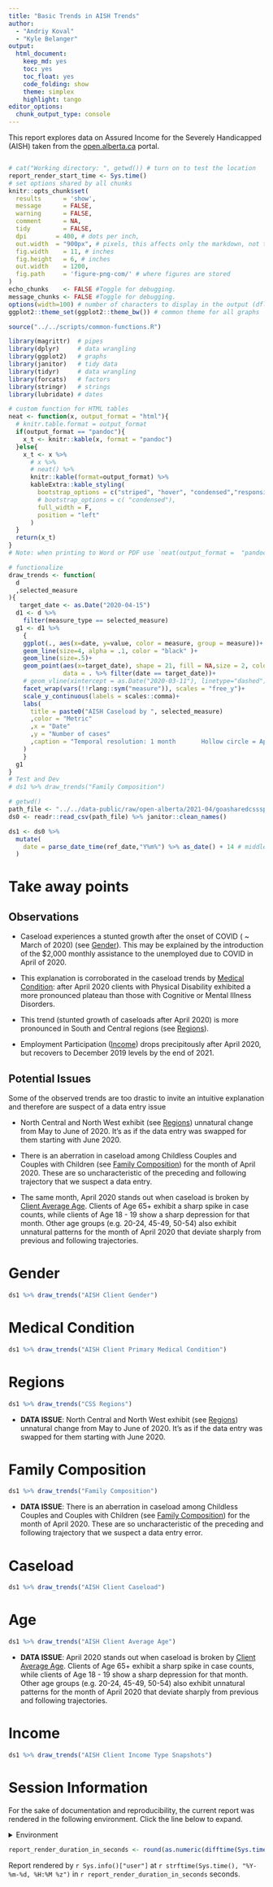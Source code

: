 ```yaml
---
title: "Basic Trends in AISH Trends"
author: 
  - "Andriy Koval"
  - "Kyle Belanger"  
output:
  html_document:
    keep_md: yes
    toc: yes
    toc_float: yes
    code_folding: show
    theme: simplex
    highlight: tango
editor_options: 
  chunk_output_type: console
---
```


This report explores data on Assured Income for the Severely Handicapped (AISH) taken from the [open.alberta.ca](https://open.alberta.ca/opendata/assured-income-for-the-severely-handicapped-aish-caseload-alberta) portal.

<!--  Set the working directory to the repository's base directory; this assumes the report is nested inside of two directories.-->
```r
```


```r
# cat("Working directory: ", getwd()) # turn on to test the location
report_render_start_time <- Sys.time()
# set options shared by all chunks
knitr::opts_chunk$set(
  results      = 'show',
  message      = FALSE,
  warning      = FALSE,
  comment      = NA,
  tidy         = FALSE,
  dpi        = 400, # dots per inch,
  out.width  = "900px", # pixels, this affects only the markdown, not the underlying png file.  The height will be scaled appropriately.
  fig.width    = 11, # inches
  fig.height   = 6, # inches
  out.width    = 1200,
  fig.path     = 'figure-png-com/' # where figures are stored
)
echo_chunks    <- FALSE #Toggle for debugging.
message_chunks <- FALSE #Toggle for debugging.
options(width=100) # number of characters to display in the output (dflt = 80)
ggplot2::theme_set(ggplot2::theme_bw()) # common theme for all graphs
```


<!-- Load the sources.  Suppress the output when loading sources. --> 
```r
source("../../scripts/common-functions.R")
```


<!-- Load packages, or at least verify they're available on the local machine.  Suppress the output when loading packages. -->
```r
library(magrittr)  # pipes
library(dplyr)     # data wrangling
library(ggplot2)   # graphs
library(janitor)   # tidy data
library(tidyr)     # data wrangling
library(forcats)   # factors
library(stringr)   # strings
library(lubridate) # dates
```


<!-- Load any Global functions and variables declared in the R file.  Suppress the output. --> 
```r
# custom function for HTML tables
neat <- function(x, output_format = "html"){ 
  # knitr.table.format = output_format
  if(output_format == "pandoc"){
    x_t <- knitr::kable(x, format = "pandoc")
  }else{
    x_t <- x %>%
      # x %>%
      # neat() %>%
      knitr::kable(format=output_format) %>%
      kableExtra::kable_styling(
        bootstrap_options = c("striped", "hover", "condensed","responsive"),
        # bootstrap_options = c( "condensed"),
        full_width = F,
        position = "left"
      )
  } 
  return(x_t)
}
# Note: when printing to Word or PDF use `neat(output_format =  "pandoc")`

# functionalize
draw_trends <- function(
  d
  ,selected_measure
){
   target_date <- as.Date("2020-04-15")
  d1 <- d %>%
    filter(measure_type == selected_measure)
  g1 <- d1 %>%
    {
    ggplot(., aes(x=date, y=value, color = measure, group = measure))+
    geom_line(size=4, alpha = .1, color = "black" )+
    geom_line(size=.5)+
    geom_point(aes(x=target_date), shape = 21, fill = NA,size = 2, color = "black",
               data = . %>% filter(date == target_date))+
    # geom_vline(xintercept = as.Date("2020-03-11"), linetype="dashed")+
    facet_wrap(vars(!!rlang::sym("measure")), scales = "free_y")+
    scale_y_continuous(labels = scales::comma)+
    labs(
      title = paste0("AISH Caseload by ", selected_measure)
      ,color = "Metric"
      ,x = "Date"
      ,y = "Number of cases"
      ,caption = "Temporal resolution: 1 month       Hollow circle = April 2020"
    )
    }
  g1
}
# Test and Dev
# ds1 %>% draw_trends("Family Composition") 

```


```r
# getwd()
path_file <- "../../data-public/raw/open-alberta/2021-04/goasharedcssspqpqara_research-strategiesopen-data00-open-data-asset-packages-2021aish-monthlyais.csv"
ds0 <- readr::read_csv(path_file) %>% janitor::clean_names()

```

```r
ds1 <- ds0 %>%
  mutate(
    date = parse_date_time(ref_date,"Y%m%") %>% as_date() + 14 # middle of the month
  )
```

# Take away points 

## Observations

- Caseload experiences a stunted growth after the onset of COVID ( ~ March of 2020) (see [Gender](#gender)). This may be explained by the introduction of the $2,000 monthly assistance to the unemployed due to COVID in April of 2020.  

- This explanation is corroborated in the caseload trends by [Medical Condition](#medical-condition): after April 2020 clients with Physical Disability exhibited a more pronounced plateau than those with Cognitive or Mental Illness Disorders.  

- This trend (stunted growth of caseloads after April 2020) is more pronounced in South and Central regions (see [Regions](#regions)).  

- Employment Participation ([Income](#income)) drops precipitously after April 2020, but recovers to December 2019 levels by the end of 2021.  


## Potential Issues

Some of the observed trends are too drastic to invite an intuitive explanation and therefore are suspect of a data entry issue

- North Central and North West exhibit (see [Regions](#regions)) unnatural change from May to June of 2020. It's as if the data entry was swapped for them starting with June 2020.   

- There is an aberration in caseload among Childless Couples and Couples with Children (see [Family Composition](#family-composition)) for the month of April 2020. These are so uncharacteristic of the preceding and following trajectory that we suspect a data entry.   

- The same month, April 2020 stands out when caseload is broken by [Client Average Age](#age). Clients of Age 65+ exhibit a sharp spike in case counts, while clients of Age 18 - 19 show a sharp depression for that month. Other age groups (e.g. 20-24, 45-49, 50-54) also exhibit unnatural patterns for the month of April 2020 that deviate sharply from previous and following trajectories. 



# Gender
```r
ds1 %>% draw_trends("AISH Client Gender")
```

# Medical Condition
```r
ds1 %>% draw_trends("AISH Client Primary Medical Condition") 
```

# Regions

```r
ds1 %>% draw_trends("CSS Regions")
```

- __DATA ISSUE__: North Central and North West exhibit (see [Regions](#regions)) unnatural change from May to June of 2020. It's as if the data entry was swapped for them starting with June 2020.   



# Family Composition
```r
ds1 %>% draw_trends("Family Composition")
```

- __DATA ISSUE__: There is an aberration in caseload among Childless Couples and Couples with Children (see [Family Composition](#family-composition)) for the month of April 2020. These are so uncharacteristic of the preceding and following trajectory that we suspect a data entry error.  

# Caseload
```r
ds1 %>% draw_trends("AISH Client Caseload")
```



# Age
```r
ds1 %>% draw_trends("AISH Client Average Age") 
```

- __DATA ISSUE__:  April 2020 stands out when caseload is broken by [Client Average Age](#age). Clients of Age 65+ exhibit a sharp spike in case counts, while clients of Age 18 - 19 show a sharp depression for that month. Other age groups (e.g. 20-24, 45-49, 50-54) also exhibit unnatural patterns for the month of April 2020 that deviate sharply from previous and following trajectories.  

# Income
```r
ds1 %>% draw_trends("AISH Client Income Type Snapshots")
```







Session Information {#session-info}
===========================================================================

For the sake of documentation and reproducibility, the current report was rendered in the following environment.  Click the line below to expand.

<details>
  <summary>Environment <span class="glyphicon glyphicon-plus-sign"></span></summary>
```r
if( requireNamespace("devtools", quietly = TRUE) ) {
  devtools::session_info()
} else {
  sessionInfo()
}
```
</details>

```r
report_render_duration_in_seconds <- round(as.numeric(difftime(Sys.time(), report_render_start_time, units="secs")))
```

Report rendered by `r Sys.info()["user"]` at `r strftime(Sys.time(), "%Y-%m-%d, %H:%M %z")` in `r report_render_duration_in_seconds` seconds.
